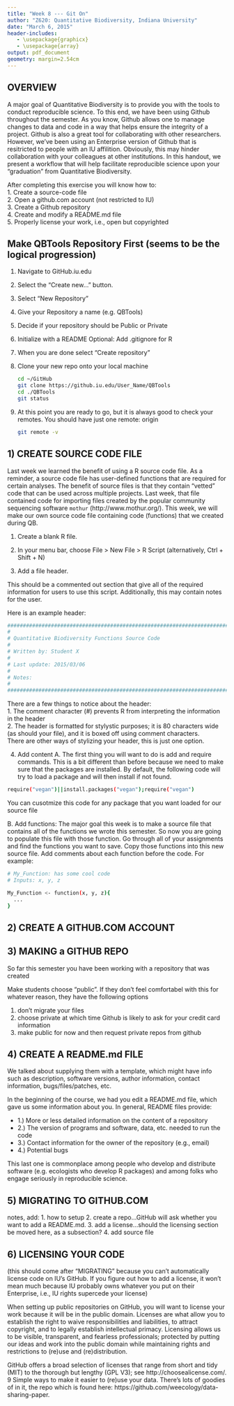 ```yaml
---
title: "Week 8 --- Git On"
author: "Z620: Quantitative Biodiversity, Indiana University"
date: "March 6, 2015"
header-includes:
   - \usepackage{graphicx}
   - \usepackage{array}
output: pdf_document
geometry: margin=2.54cm
---
```


## OVERVIEW
A major goal of Quantitative Biodiversity is to provide you with the tools to conduct reproducible science.
To this end, we have been using Github throughout the semester. 
As you know, Github allows one to manage changes to data and code in a way that helps ensure the integrity of a project.
Github is also a great tool for collaborating with other researchers.
However, we've been using an Enterprise version of Github that is resitricted to people with an IU affilition. 
Obviously, this may hinder collaboration with your colleagues at other institutions. 
In this handout, we present a workflow that will help facilitate reproducible science upon your "graduation" from Quantitative Biodiversity.

After completing this exercise you will know how to:  
1. Create a source-code file   
2. Open a github.com account (not restricted to IU)   
3. Create a Github repository   
4. Create and modify a README.md file   
5. Properly license your work, i.e., open but copyrighted   

## Make QBTools Repository First (seems to be the logical progression)

1. Navigate to GitHub.iu.edu
2. Select the "Create new..." button.

    \includegraphics[scale=1]{images/GitCreateNew.png}
  
3. Select "New Repository"

    \includegraphics[scale=1]{images/GitCreateNewRepo.png}
  
4. Give your Repository a name (e.g. QBTools)
5. Decide if your repository should be Public or Private
6. Initialize with a README
Optional: Add .gitignore for R

    \includegraphics[scale=0.75]{images/GitRepoInitialize.png}
  
7. When you are done select "Create repository"

    \includegraphics[scale=1]{images/GitCreate.png}
  
8. Clone your new repo onto your local machine

    ```sh
    cd ~/GitHub
    git clone https://github.iu.edu/User_Name/QBTools
    cd ./QBTools
    git status
    ```
9. At this point you are ready to go, but it is always good to check your remotes.
You should have just one remote: origin

    ```sh
    git remote -v
    ```


## 1) CREATE SOURCE CODE FILE
Last week we learned the benefit of using a R source code file. 
As a reminder, a source code file has user-defined functions that are required for certain analyses.
The benefit of source files is that they contain "vetted" code that can be used across multiple projects. 
Last week, that file contained code for importing files created by the popular community sequencing software `mothur` (http://www.mothur.org/).
This week, we will make our own source code file containing code (functions) that we created during QB.

1. Create a blank R file.  

2. In your menu bar, choose File > New File > R Script (alternatively, Ctrl + Shift + N)  

3. Add a file header.  

This should be a commented out section that give all of the required information for users to use this script.
Additionally, this may contain notes for the user.

Here is an example header:

```sh
################################################################################
#                                                                              #
# Quantitative Biodiversity Functions Source Code                              #
#                                                                              #
# Written by: Student X                                                        #
#                                                                              #
# Last update: 2015/03/06                                                      #
#                                                                              #
# Notes:                                                                       #  
#                                                                              #
################################################################################
```

There are a few things to notice about the header:  
1. The comment character (#) prevents R from interpreting the information in the header  
2. The header is formatted for stylystic purposes; it is 80 characters wide (as should your file), and it is boxed off using comment characters.  
There are other ways of stylizing your header, this is just one option.

4. Add content
A. The first thing you will want to do is add and require commands.
This is a bit different than before because we need to make sure that the packages are installed.
By default, the following code will try to load a package and will then install if not found.

```sh
require("vegan")||install.packages("vegan");require("vegan")

```
You can cusotmize this code for any package that you want loaded for our source file

B. Add functions:
The major goal this week is to make a source file that contains all of the functions we wrote this semester.
So now you are going to populate this file with those function.
Go through all of your assignments and find the functions you want to save.
Copy those functions into this new source file. 
Add comments about each function before the code.
For example:

```sh
# My_Function: has some cool code
# Inputs: x, y, z

My_Function <- function(x, y, z){
  ...
}

```

## 2) CREATE A GITHUB.COM ACCOUNT


## 3) MAKING a GITHUB REPO
So far this semester you have been working with a repository that was created 

Make students choose "public". If they don't feel comfortabel with this for whatever reason, they have the following options

1) don't migrate your files  
2) choose private at which time Github is likely to ask for your credit card information  
3) make public for now and then request private repos from github

## 4) CREATE A README.md FILE

We talked about supplying them with a template, which might have info such as description, software versions, author information, contact information, bugs/files/patches, etc. 

In the beginning of the course, we had you edit a README.md file, which gave us some information about you.
In general, README files provide:

* 1.) More or less detailed information on the content of a repository
* 2.) The version of programs and software, data, etc. needed to run the code
* 3.) Contact information for the owner of the repository (e.g., email)
* 4.) Potential bugs  

This last one is commonplace among people who develop and distribute software (e.g. ecologists who develop R packages) and among folks who engage seriously in reproducible science.

## 5) MIGRATING TO GITHUB.COM
notes, add:
1. how to setup
2. create a repo...GitHub will ask whether you want to add a README.md.
3. add a license...should the licensing section be moved here, as a subsection?
4. add source file

## 6) LICENSING YOUR CODE 
(this should come after "MIGRATING" because you can't automatically license code on IU's GitHub. If you figure out how to add a license, it won't mean much because IU probably owns whatever you put on their Enterprise, i.e., IU rights supercede your license)

When setting up public repositories on GitHub, you will want to license your work because it will be in the public domain. 
Licenses are what allow you to establish the right to waive responsibilities and liabilities, to attract copyright, and to legally establish intellectual primacy.
Licensing allows us to be visible, transparent, and fearless professionals; protected by putting our ideas and work into the public domain while maintaining rights and restrictions to (re)use and (re)distribution.

GitHub offers a broad selection of licenses that range from short and tidy (MIT) to the thorough but lengthy (GPL V3); see http://choosealicense.com/.
9 Simple ways to make it easier to (re)use your data. There's lots of goodies of in it, the repo which is found here:  https://github.com/weecology/data-sharing-paper.






